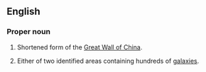 ==English==
===Proper noun===
{{wikipedia|Great Wall of China|Great Wall}}
{{wikipedia|Great Wall (astronomy)}}
{{en-proper noun|sg=[[Great]] [[Wall]]}}
# Shortened form of the [[w:Great Wall of China|Great Wall of China]].
# {{astronomy}} Either of two identified areas containing hundreds of [[galaxy|galaxies]].
